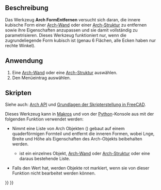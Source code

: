 <languages/>

{{Docnav/de
|[[Arch_SelectNonSolidMeshes/de|NichtmannigfaltigeNetzeAuswählen]]
|[[Arch_CloseHoles/de|LöcherSchließen]]
|[[BIM_Workbench/de|BIM]]
|IconL=Arch_SelectNonManifold.svg
|IconR=Arch_CloseHoles.svg
|IconC=Workbench_BIM.svg
}}

{{GuiCommand/de
|Name=Arch RemoveShape
|Name/de=Arch FormEntfernen
|MenuLocation=Werkzeuge → Form aus BIM entfernen
|Workbenches=[[BIM_Workbench/de|BIM]]
|SeeAlso=[[Arch_SplitMesh/de|Arch NetzAufteilen]], [[Arch_MeshToShape/de|Arch NetzZuForm]]
}}

<span id="Description"></span>
==Beschreibung==

Das Werkzeug '''Arch FormEntfernen''' versucht sich daran, die innere kubische Form einer [[Arch_Wall/de|Arch-Wand]]  oder einer [[Arch_Structure/de|Arch-Struktur]] zu entfernen sowie ihre Eigenschaften anzupassen und sie damit vollständig zu parametrisieren. Dieses Werkzeug funktioniert nur, wenn die zugrundeliegende Form kubisch ist (genau 6 Flächen, alle Ecken haben nur rechte Winkel).

<span id="Usage"></span>
==Anwendung==

# Eine [[Arch_Wall/de|Arch-Wand]] oder eine [[Arch_Structure/de|Arch-Struktur]] auswählen.
# Den Menüeintrag {{MenuCommand|Werkzeuge → [[Image:Arch_RemoveShape.svg|16px]] Form aus BIM entfernen}} auswählen.

<span id="Scripting"></span>
==Skripten==

Siehe auch: [[Arch_API/de|Arch API]] und [[FreeCAD_Scripting_Basics/de|Grundlagen der Skripterstellung in FreeCAD]].

Dieses Werkzeug kann in [[Macros/de|Makros]] und von der [[Python/de|Python]]-Konsole aus mit der folgenden Funktion verwendet werden:

{{Code|code=
removeShape(objs, mark=True)
}}

* Nimmt eine Liste von Arch Objekten ({{incode|objs}}) gebaut auf einem quaderförmigen Formteil und entfernt die inneren Formen, wobei Lnge, Breite und Höhe als Eigenschaften des Arch-Objekts beibehalten werden.
** {{incode|objs}} ist ein einzelnes Objekt, [[Arch_Wall/de|Arch-Wand]] oder [[Arch Structure/de|Arch-Struktur]] oder eine daraus bestehende Liste.
* Falls {{incode|mark}} den Wert {{incode|True}} hat, werden Objekte rot markiert, wenn sie von dieser Funktion nicht bearbeitet werden können.

{{Code|code=
import FreeCAD, Draft, Arch

Box = FreeCAD.ActiveDocument.addObject("Part::Box", "Box")
Box.Length = 1000
Box.Width = 2000
Box.Height = 1000
FreeCAD.ActiveDocument.recompute()

Structure = Arch.makeStructure(Box)
FreeCAD.ActiveDocument.recompute()

Arch.removeShape(Structure)
FreeCAD.ActiveDocument.recompute()
}}


{{Docnav/de
|[[Arch_SelectNonSolidMeshes/de|NichtmannigfaltigeNetzeAuswählen]]
|[[Arch_CloseHoles/de|LöcherSchließen]]
|[[BIM_Workbench/de|BIM]]
|IconL=Arch_SelectNonManifold.svg
|IconR=Arch_CloseHoles.svg
|IconC=Workbench_BIM.svg
}}

{{BIM_Tools_navi{{#translation:}}}}
{{Userdocnavi{{#translation:}}}}